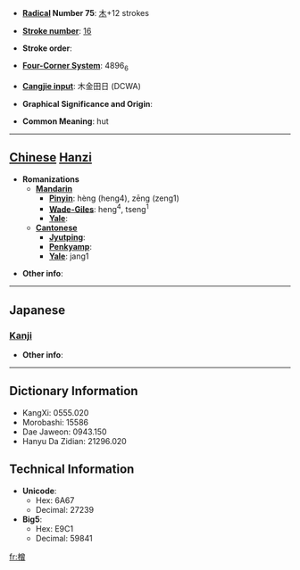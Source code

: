 * '''[[Wiktionary:Chinese radical index| Radical]] Number 75''': [[Wiktionary:Chinese radical index 木|木]]+12 strokes

* '''[[Wiktionary:Chinese total strokes index|Stroke number]]''': [[Wiktionary:Chinese total strokes index 16|16]]

* '''Stroke order''': 

* '''[[Wiktionary:Chinese four corner index|Four-Corner System]]''': 4896<sub>6</sub>

* '''[[Wiktionary:Chinese Cangjie index|Cangjie input]]''': 木金田日 (DCWA)

* '''Graphical Significance and Origin''': 

* '''Common Meaning''': hut

----

== [[Chinese]] [[Hanzi]] ==

* '''Romanizations'''
** '''[[Mandarin]]'''
*** '''[[Pinyin]]''': hèng (heng4), zēng (zeng1)
*** '''[[Wade-Giles]]''': heng<sup>4</sup>, tseng<sup>1</sup>
*** '''[[Yale]]''': 
** '''[[Cantonese]]'''
*** '''[[Jyutping]]''':
*** '''[[Penkyamp]]''': 
*** '''[[Yale]]''': jang1

* '''Other info''': 

----

==Japanese==
===[[Kanji]]===
{{kanji|on readings=[[そう]] (sō), [[しょう]] (shō), [[ぞう]] (zō)|kun readings=[[そまい]] (somai)}}

* '''Other info''':  

----

== Dictionary Information ==

* KangXi: 0555.020
* Morobashi: 15586
* Dae Jaweon: 0943.150
* Hanyu Da Zidian: 21296.020

== Technical Information ==

* '''Unicode''':
** Hex: 6A67
** Decimal: 27239
* '''Big5''':
** Hex: E9C1
** Decimal: 59841

[[fr:橧]]